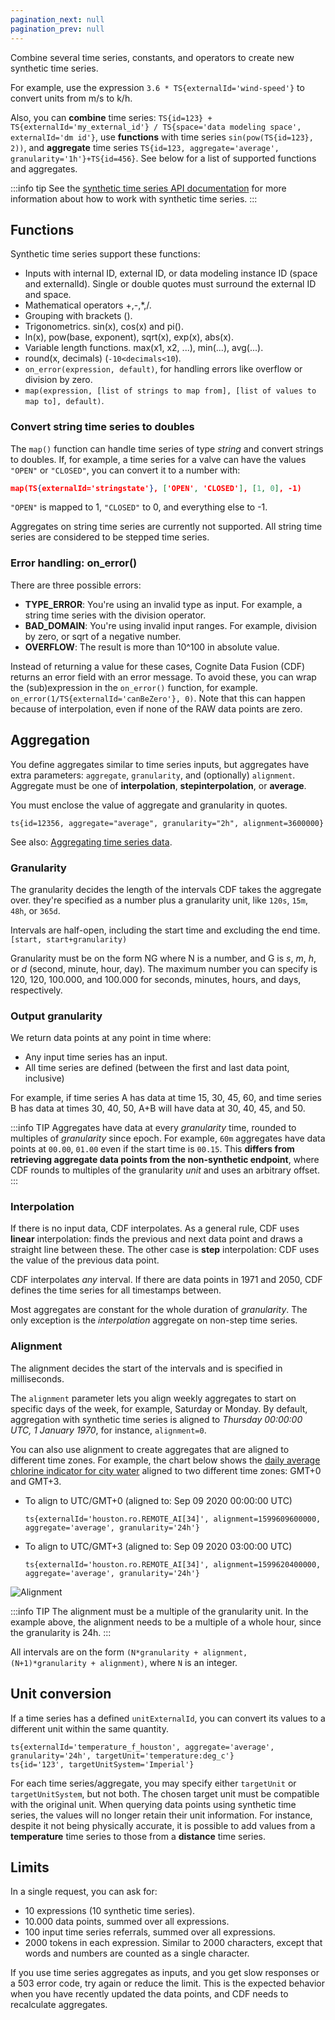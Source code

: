 ```yaml
---
pagination_next: null
pagination_prev: null
---
```


Combine several time series, constants, and operators to create new synthetic time series.

For example, use the expression `3.6 * TS{externalId='wind-speed'}` to convert units from m/s to k/h.

Also, you can **combine** time series: `TS{id=123} + TS{externalId='my_external_id'} / TS{space='data modeling space', externalId='dm id'}`, use **functions** with time series `sin(pow(TS{id=123}, 2))`, and **aggregate** time series `TS{id=123, aggregate='average', granularity='1h'}+TS{id=456}`. See below for a list of supported functions and aggregates.

:::info tip
See the [synthetic time series API documentation](/api#tag/Synthetic-Time-Series) for more information about how to work with synthetic time series.
:::

## Functions

Synthetic time series support these functions:

- Inputs with internal ID, external ID, or data modeling instance ID (space and externalId). Single or double quotes must surround the external ID and space.
- Mathematical operators +,-,\*,/.
- Grouping with brackets ().
- Trigonometrics. sin(x), cos(x) and pi().
- ln(x), pow(base, exponent), sqrt(x), exp(x), abs(x).
- Variable length functions. max(x1, x2, ...), min(...), avg(...).
- round(x, decimals) (`-10<decimals<10`).
- `on_error(expression, default)`, for handling errors like overflow or division by zero.
- `map(expression, [list of strings to map from], [list of values to map to], default)`.

### Convert string time series to doubles

The `map()` function can handle time series of type _string_ and convert strings to doubles. If, for example, a time series for a valve can have the values `"OPEN"` or `"CLOSED"`, you can convert it to a number with:

```json
map(TS{externalId='stringstate'}, ['OPEN', 'CLOSED'], [1, 0], -1)
```

`"OPEN"` is mapped to 1, `"CLOSED"` to 0, and everything else to -1.

Aggregates on string time series are currently not supported. All string time series are considered to be stepped time series.

### Error handling: on_error()

There are three possible errors:

- **TYPE_ERROR**: You're using an invalid type as input. For example, a string time series with the division operator.
- **BAD_DOMAIN**: You're using invalid input ranges. For example, division by zero, or sqrt of a negative number.
- **OVERFLOW**: The result is more than 10^100 in absolute value.

Instead of returning a value for these cases, Cognite Data Fusion (CDF) returns an error field with an error message. To avoid these, you can wrap the (sub)expression in the `on_error()` function, for example. `on_error(1/TS{externalId='canBeZero'}, 0)`. Note that this can happen because of interpolation, even if none of the RAW data points are zero.

## Aggregation

You define aggregates similar to time series inputs, but aggregates have extra parameters: `aggregate`, `granularity`, and (optionally) `alignment`. Aggregate must be one of **interpolation**, **stepinterpolation**, or **average**.

You must enclose the value of aggregate and granularity in quotes.

```
ts{id=12356, aggregate="average", granularity="2h", alignment=3600000}
```

See also: [Aggregating time series data](/dev/concepts/aggregation/overview.mdx).

### Granularity

The granularity decides the length of the intervals CDF takes the aggregate over. they're specified as a number plus a granularity unit, like `120s`, `15m`, `48h`, or `365d`.

Intervals are half-open, including the start time and excluding the end time. `[start, start+granularity)`

Granularity must be on the form NG where N is a number, and G is _s_, _m_, _h_, or _d_ (second, minute, hour, day). The maximum number you can specify is 120, 120, 100.000, and 100.000 for seconds, minutes, hours, and days, respectively.

### Output granularity

We return data points at any point in time where:

- Any input time series has an input.
- All time series are defined (between the first and last data point, inclusive)

For example, if time series A has data at time 15, 30, 45, 60, and time series B has data at times 30, 40, 50, A+B will have data at 30, 40, 45, and 50.

:::info TIP
Aggregates have data at every _granularity_ time, rounded to multiples of _granularity_ since epoch. For example, `60m` aggregates have data points at `00.00`, `01.00` even if the start time is `00.15`. This **differs from retrieving aggregate data points from the non-synthetic endpoint**, where CDF rounds to multiples of the granularity _unit_ and uses an arbitrary offset.
:::

### Interpolation

If there is no input data, CDF interpolates. As a general rule, CDF uses **linear** interpolation: finds the previous and next data point and draws a straight line between these. The other case is **step** interpolation: CDF uses the value of the previous data point.

CDF interpolates _any_ interval. If there are data points in 1971 and 2050, CDF defines the time series for all timestamps between.

Most aggregates are constant for the whole duration of _granularity_. The only exception is the _interpolation_ aggregate on non-step time series.

### Alignment

The alignment decides the start of the intervals and is specified in milliseconds.

The `alignment` parameter lets you align weekly aggregates to start on specific days of the week, for example, Saturday or Monday. By default, aggregation with synthetic time series is aligned to _Thursday 00:00:00 UTC, 1 January 1970_, for instance, `alignment=0`.

You can also use alignment to create aggregates that are aligned to different time zones. For example, the chart below shows the [daily average chlorine indicator for city water](https://fusion.cognite.com/publicdata/explore/timeseries/5597549712998494) aligned to two different time zones: GMT+0 and GMT+3.

- To align to UTC/GMT+0 (aligned to: Sep 09 2020 00:00:00 UTC)

  `ts{externalId='houston.ro.REMOTE_AI[34]', alignment=1599609600000, aggregate='average', granularity='24h'}`

- To align to UTC/GMT+3 (aligned to: Sep 09 2020 03:00:00 UTC)

  `ts{externalId='houston.ro.REMOTE_AI[34]', alignment=1599620400000, aggregate='average', granularity='24h'}`

<img className="screenshot" src="/images/cdf/dev/concepts/resource_types/chlorine_alignment.png" alt="Alignment" width="x%"/>

:::info TIP
The alignment must be a multiple of the granularity unit. In the example above, the alignment needs to be a multiple of a whole hour, since the granularity is 24h.
:::

All intervals are on the form `(N*granularity + alignment, (N+1)*granularity + alignment)`, where `N` is an integer.

## Unit conversion

If a time series has a defined `unitExternalId`, you can convert its values to a different unit within the same quantity.

```
ts{externalId='temperature_f_houston', aggregate='average', granularity='24h', targetUnit='temperature:deg_c'}
ts{id='123', targetUnitSystem='Imperial'}
```

For each time series/aggregate, you may specify either `targetUnit` or `targetUnitSystem`, but not both. The chosen target unit must be compatible with the original unit.
When querying data points using synthetic time series, the values will no longer retain their unit information.
For instance, despite it not being physically accurate, it is possible to add values from a **temperature** time series to those from a **distance** time series.

## Limits

In a single request, you can ask for:

- 10 expressions (10 synthetic time series).
- 10.000 data points, summed over all expressions.
- 100 input time series referrals, summed over all expressions.
- 2000 tokens in each expression. Similar to 2000 characters, except that words and numbers are counted as a single character.

If you use time series aggregates as inputs, and you get slow responses or a 503 error code, try again or reduce the limit. This is the expected behavior when you have recently updated the data points, and CDF needs to recalculate aggregates.
